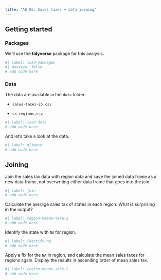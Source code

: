 ```yaml
---
title: "AE 06: Sales taxes + data joining"
---
```


## Getting started

### Packages

We'll use the **tidyverse** package for this analysis.

```r
#| label: load-packages
#| message: false
# add code here
```

### Data

The data are available in the `data` folder:

-   `sales-taxes-25.csv`

-   `us-regions.csv`

```r
#| label: load-data
# add code here
```

And let's take a look at the data.

```r
#| label: glimpse
# add code here
```

## Joining

Join the sales tax data with region data and save the joined data frame as a new data frame, not overwriting either data frame that goes into the join.

```r
#| label: join
# add code here
```

Calculate the average sales tax of states in each region.
What is surprising in the output?

```r
#| label: region-means-take-1
# add code here
```

Identify the state with `NA` for region.

```r
#| label: identify-na
# add code here
```

Apply a fix for the `NA` in region, and calculate the mean sales taxes for regions again.
Display the results in ascending order of mean sales tax.

```r
#| label: region-means-take-2
# add code here
```
